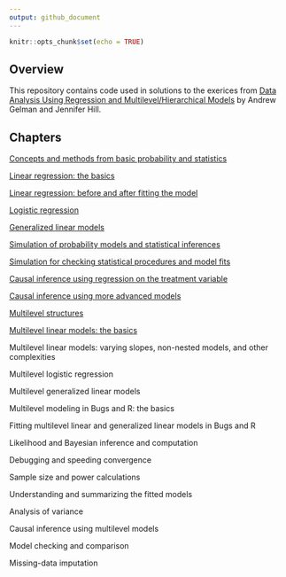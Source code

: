 ```yaml
---
output: github_document
---
```


<!-- README.md is generated from README.Rmd. Please edit that file -->

```r
knitr::opts_chunk$set(echo = TRUE)
```

## Overview

This repository contains code used in solutions to the exerices from [Data Analysis Using Regression and Multilevel/Hierarchical Models](http://www.stat.columbia.edu/~gelman/arm/) by Andrew Gelman and Jennifer Hill.

## Chapters

[Concepts and methods from basic probability and statistics](https://github.com/johnson-shuffle/solutions/tree/master/arm/ch02)

[Linear regression: the basics](https://github.com/johnson-shuffle/solutions/tree/master/arm/ch03)

[Linear regression: before and after fitting the model](https://github.com/johnson-shuffle/solutions/tree/master/arm/ch04)

[Logistic regression](https://github.com/johnson-shuffle/solutions/tree/master/arm/ch05)

[Generalized linear models](https://github.com/johnson-shuffle/solutions/tree/master/arm/ch06)

[Simulation of probability models and statistical inferences](https://github.com/johnson-shuffle/solutions/tree/master/arm/ch07)

[Simulation for checking statistical procedures and model fits](https://github.com/johnson-shuffle/solutions/tree/master/arm/ch08)

[Causal inference using regression on the treatment variable](https://github.com/johnson-shuffle/solutions/tree/master/arm/ch09)

[Causal inference using more advanced models](https://github.com/johnson-shuffle/solutions/tree/master/arm/ch10)

[Multilevel structures](https://github.com/johnson-shuffle/solutions/tree/master/arm/ch11)

[Multilevel linear models: the basics](https://github.com/johnson-shuffle/solutions/tree/master/arm/ch12)

Multilevel linear models: varying slopes, non-nested models, and other complexities

Multilevel logistic regression

Multilevel generalized linear models

Multilevel modeling in Bugs and R: the basics

Fitting multilevel linear and generalized linear models in Bugs
and R

Likelihood and Bayesian inference and computation

Debugging and speeding convergence

Sample size and power calculations

Understanding and summarizing the fitted models

Analysis of variance

Causal inference using multilevel models

Model checking and comparison

Missing-data imputation
